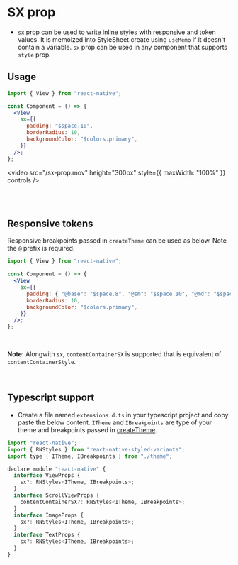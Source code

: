 # SX prop

- `sx` prop can be used to write inline styles with responsive and token values. It is memoized into StyleSheet.create using `useMemo` if it doesn't contain a variable. `sx` prop can be used in any component that supports `style` prop.

## Usage

```jsx
import { View } from "react-native";

const Component = () => {
  <View
    sx={{
      padding: "$space.10",
      borderRadius: 10,
      backgroundColor: "$colors.primary",
    }}
  />;
};
```

<video
  src="/sx-prop.mov"
  height="300px"
  style={{ maxWidth: "100%" }}
  controls
/>

<br />
<br />

## Responsive tokens

Responsive breakpoints passed in `createTheme` can be used as below. Note the `@` prefix is required.

```jsx
import { View } from "react-native";

const Component = () => {
  <View
    sx={{
      padding: { "@base": "$space.8", "@sm": "$space.10", "@md": "$space.16" },
      borderRadius: 10,
      backgroundColor: "$colors.primary",
    }}
  />;
};
```

<br />

**Note:** Alongwith `sx`, `contentContainerSX` is supported that is equivalent of `contentContainerStyle`.

<br />

## Typescript support

- Create a file named `extensions.d.ts` in your typescript project and copy paste the below content. `ITheme` and `IBreakpoints` are type of your theme and breakpoints passed in [createTheme](/create-theme).

```jsx
import "react-native";
import { RNStyles } from "react-native-styled-variants";
import type { ITheme, IBreakpoints } from "./theme";

declare module "react-native" {
  interface ViewProps {
    sx?: RNStyles<ITheme, IBreakpoints>;
  }
  interface ScrollViewProps {
    contentContainerSX?: RNStyles<ITheme, IBreakpoints>;
  }
  interface ImageProps {
    sx?: RNStyles<ITheme, IBreakpoints>;
  }
  interface TextProps {
    sx?: RNStyles<ITheme, IBreakpoints>;
  }
}

```
